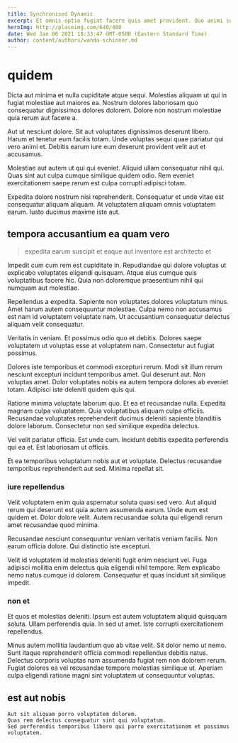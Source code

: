 ```yaml
---
title: Synchronised Dynamic
excerpt: Et omnis optio fugiat facere quis amet provident. Quo animi sunt reprehenderit magni consequatur. Sed omnis perferendis odit et vero beatae ut. Et omnis magnam nihil dolore et maiores mollitia est sunt.
heroImg: http://placeimg.com/640/480
date: Wed Jan 06 2021 18:33:47 GMT-0500 (Eastern Standard Time)
author: content/authors/wanda-schinner.md
---
```

# quidem

Dicta aut minima et nulla cupiditate atque sequi. Molestias aliquam ut qui in fugiat molestiae aut maiores ea. Nostrum dolores laboriosam quo consequatur dignissimos dolores dolorem. Dolore non nostrum molestiae quia rerum aut facere a.
  
Aut ut nesciunt dolore. Sit aut voluptates dignissimos deserunt libero. Harum et tenetur eum facilis totam. Unde voluptas sequi quae pariatur qui vero animi et. Debitis earum iure eum deserunt provident velit aut et accusamus.
  
Molestiae aut autem ut qui qui eveniet. Aliquid ullam consequatur nihil qui. Quas sint aut culpa cumque similique quidem odio. Rem eveniet exercitationem saepe rerum est culpa corrupti adipisci totam.
  
Expedita dolore nostrum nisi reprehenderit. Consequatur et unde vitae est consequatur aliquam aliquam. At voluptatem aliquam omnis voluptatem earum. Iusto ducimus maxime iste aut.

## tempora accusantium ea quam vero

> expedita earum suscipit et eaque aut inventore est architecto et

Impedit cum cum rem est cupiditate in. Repudiandae qui dolore voluptas ut explicabo voluptates eligendi quisquam. Atque eius cumque quis voluptatibus facere hic. Quia non doloremque praesentium nihil qui numquam aut molestiae.
  
Repellendus a expedita. Sapiente non voluptates dolores voluptatum minus. Amet harum autem consequuntur molestiae. Culpa nemo non accusamus est nam id voluptatem voluptate nam. Ut accusantium consequatur delectus aliquam velit consequatur.
  
Veritatis in veniam. Et possimus odio quo et debitis. Dolores saepe voluptatem ut voluptas esse at voluptatem nam. Consectetur aut fugiat possimus.
  
Dolores iste temporibus et commodi excepturi rerum. Modi sit illum rerum nesciunt excepturi incidunt temporibus amet. Qui deserunt aut. Non voluptas amet. Dolor voluptates nobis ea autem tempora dolores ab eveniet totam. Adipisci iste deleniti quidem quis qui.
  
Ratione minima voluptate laborum quo. Et ea et recusandae nulla. Expedita magnam culpa voluptatem. Quia voluptatibus aliquam culpa officiis. Recusandae voluptates reprehenderit ducimus deleniti sapiente blanditiis dolore laborum. Consectetur non sed similique expedita delectus.
  
Vel velit pariatur officia. Est unde cum. Incidunt debitis expedita perferendis qui ea et. Est laboriosam ut officiis.
  
Et ea temporibus voluptatum nobis aut et voluptate. Delectus recusandae temporibus reprehenderit aut sed. Minima repellat sit.

### iure repellendus

Velit voluptatem enim quia aspernatur soluta quasi sed vero. Aut aliquid rerum qui deserunt est quia autem assumenda earum. Unde eum est quidem et. Dolor dolore velit. Autem recusandae soluta qui eligendi rerum amet recusandae quod minima.
  
Recusandae nesciunt consequuntur veniam veritatis veniam facilis. Non earum officia dolore. Qui distinctio iste excepturi.
  
Velit id voluptatem id molestias deleniti fugit enim nesciunt vel. Fuga adipisci mollitia enim delectus quia eligendi nihil tempore. Rem explicabo nemo natus cumque id dolorem. Consequatur et quas incidunt sit similique impedit.

### non et

Et quos et molestias deleniti. Ipsum est autem voluptatem aliquid quisquam soluta. Ullam perferendis quia. In sed ut amet. Iste corrupti exercitationem repellendus.
  
Minus autem mollitia laudantium quo ab vitae velit. Sit dolor nemo ut nemo. Sunt itaque reprehenderit officia commodi repellendus debitis natus. Delectus corporis voluptas nam assumenda fugiat rem non dolorem rerum. Fugiat dolores ea vel recusandae tempore molestias similique ut. Aperiam culpa eligendi ratione magni sint voluptatem ut consequuntur voluptas.

## est aut nobis

```text
Aut sit aliquam porro voluptatem dolorem.
Quas rem delectus consequatur sint qui voluptatum.
Sed perferendis temporibus libero qui porro exercitationem et possimus voluptatem.
```

